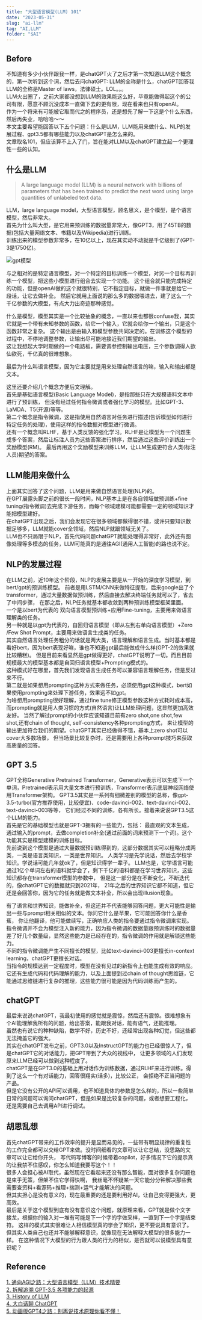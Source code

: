 ```yaml
---
title: "大型语言模型(LLM) 101"
date: "2023-05-31"
slug: "ai-llm"
tag: "AI,LLM"
folder: "$AI"
---
```


## Before
不知道有多少小伙伴跟我一样，是chatGPT火了之后才第一次知道LLM这个概念的，第一次听到这个词，然后去问chatGPT:
LLM的全称是什么，chatGPT回答我LLM的全称是Master of laws，法律硕士。LOL。。。  
LLM火出圈了，之前大家都没想到LLM的效果能这么好，毕竟能做得起这个的公司有限，愿意不顾沉没成本一直做下去的更有限，现在看来也只有openAI。  
作为一个将来有可能被它取而代之的程序员，还是想先了解一下这是个什么东西，然后再失业，哈哈哈～～  
本文主要希望能回答以下五个问题：什么是LLM，LLM能用来做什么、NLP的发展过程、gpt3.5都有哪些能力以及chatGPT是怎么来的。  
文章取名101，但应该算不上入了门，旨在能对LLM以及chatGPT建立起一个更理性一些的认知。

## 什么是LLM
> A large language model (LLM) is a neural network with billions of parameters that has been trained 
> to predict the next word using large quantities of unlabeled text data.

LLM，large language model，大型语言模型，顾名思义，是个模型，是个语言模型，然后非常大。  
首先为什么叫大型，是它用来预训练的数据量非常大，像GPT3，用了45TB的数据(包括大量网络文本、书籍以及Wikipedia)进行训练。  
训练出来的模型参数非常多，在10亿以上，现在其实动不动就是千亿级别了(GPT-3是1750亿)。   

![gpt模型](./LLM/gpt.png)

与之相对的是特定语言模型，对一个特定的目标训练一个模型，对另一个目标再训练一个模型，把这些小模型进行组合去实现一个功能。
这个组合就只能完成特定的功能，但是openAI做的这个就很特别，它不指定目标，就做一件事就是给它一段话，让它去做补全。
然后它就用上面说的那么多的数据喂进去，建了这么一个千亿参数的大模型，有点大力出奇迹那种感觉。

什么是模型，模型其实是一个比较抽象的概念，一直以来也都很confuse我，其实它就是一个带有未知参数的函数，给它一个输入，它就会给你一个输出，只是这个函数非常之复杂。
这个输出是由输入和模型参数共同决定的。在训练这个模型的过程中，不停地调整参数，让输出尽可能地接近我们期望的输出。  
这让我想起大学时期做的一个电路板，需要调参控制输出电压，三个参数调得人欲仙欲死，千亿真的很难想象。

最后为什么叫语言模型，因为它主要就是用来处理自然语言的嘛，输入和输出都是文本。  

这里还要介绍几个概念方便后文理解。  
首先是基础语言模型(Basic Language Model)，是指那些只在大规模语料文本中进行了预训练， 但没有经过任何指令微调或者强化学习的模型。比如GPT-3、LaMDA、T5(开源)等等。    
第二个概念是指令微调，这是指使用自然语言对任务进行描述(告诉模型如何进行特定任务的处理)，使用这样的指令数据对模型进行微调。    
还有一个概念叫RLHF，基于人类反馈的强化学习。RLHF是让模型为一个问题生成多个答案，然后让标注人员为这些答案进行排序，然后通过这些评价训练出一个奖励模型(RM)。
最后再用这个奖励模型来训练LLM，让LLM生成更符合人类(标注人员)期望的答案。

## LLM能用来做什么
上面其实回答了这个问题，LLM是用来做自然语言处理(NLP)的。   
在GPT展露头脚之前的很长一段时间，NLP基本上是在各自领域做预训练+fine tuning(指令微调)去完成下游任务，而每个领域建模可能都需要一定的领域知识才能把模型建好。  
在chatGPT出现之后，我们会发现它在很多领域都做得很不错，或许只要知识数据足够多，LLM就能cover全领域，然后NLP就跟领域无关了。  
LLM也不只局限于NLP，首先代码问题chatGPT就能处理得非常好，此外还有图像处理等多模态的任务，LLM可能真的是通往AGI(通用人工智能)的路也说不定。

## NLP的发展过程
在LLM之前，近10年这个阶段，NLP的发展主要是从一开始的深度学习模型，到bert/gpt的预训练模型。
前者是用LSTM/CNN来做特征提取，后来google出了个transformer，通过大量数据做预训练，然后直接去解决终端任务就可以了，省去了中间步骤，
在那之后，NLP任务就基本都收敛到两种预训练模型框架里面。  
一个是以bert为代表的 双向语言模型预训练+应用Fine-tuning，主要用来做语言理解类的任务。  
另一种就是以gpt为代表的，自回归语言模型（即从左到右单向语言模型）+Zero /Few Shot Prompt，主要用来做语言生成类的任务。  
其实自然语言处理任务粗分的话就是两大类，语言理解和语言生成。当时基本都是看好bert，因为bert表现好嘛，谁也不知道gpt最后能做成什么样(GPT-2的效果就比较糟糕)。
但是目前来看显然是gpt做得更好，chatGPT说明了一切。而且目前规模最大的模型基本都是自回归语言模型+Prompting模式的。  
这种模式好在哪里，首先我们发现语言生成任务可以兼容语言理解任务，但是反过来不行。  
第二就是如果想用prompting这种方式来做任务，必须使用gpt这种模式，bert如果使用prompting来处理下游任务，效果远不如gpt。  
为啥想用prompting很好理解，通过fine tune修正模型参数这种方式耗时成本高，而prompting就是用人类习惯的方式(自然语言)让LLM处理问题，这显然更加高效友好。
当然了解过prompt的小伙伴应该知道目前有zero shot,one shot,few shot,还有chain of thought, self-consistency各种prompting方式，
来让模型的输出更加符合我们的期望。chatGPT其实已经做得不错，基本上zero shot可以cover大多数场景，
但当场景比较复杂时，还是需要用上各种prompt技巧来获取高质量的回答。

## GPT 3.5
GPT全称Generative Pretrained Transformer，Generative表示可以生成下一个单词，Pretrained表示用大量文本进行预训练，Transformer表示底层神经网络使用Transformer架构。
GPT3.5其实是一系列有细微差别的模型的总称，像gpt-3.5-turbo(官方推荐使用，比较便宜)、code-davinci-002、text-davinci-002、text-davinci-003等等，
它们经过不同的训练，各有所长。接着来说说GPT3.5这个LLM的能力。  
首先是它的基础模型也就是GPT-3拥有的一些能力，包括：
最直观的文本生成，通过输入的prompt，去做completion补全(通过前面的词来预测下一个词)。这个功能其实是模型建模的训练目标。  
先前说到这个模型是通过大量数据预训练得到的，这部分数据其实可以粗略分成两类，一类是语言类知识，一类是世界知识。
人类学习是先学说话，然后去学校学知识。学说话可能几年就ok了，但是知识得学一辈子。
LLM也是，它学语言可能通过1亿个单词左右的语料就学会了，剩下千亿的语料都是在学习世界知识，这些知识都存在transformer模型的参数中，
但是这一部分是在不断变化，不断迭代的，像chatGPT它的数据就只到2021年，
21年之后的世界知识它都不知道，但它还是会回答你，因为它的任务就是做文本补全，所以会出现illusion现象。

有了语言和世界知识，能做补全，但这还并不代表能够回答问题，更大可能性是输出一些与prompt相关相似的文本。你问它什么是苹果，它可能回答你什么是香蕉，
你让他翻译，他可能做续写，正确响应人类的指令要通过指令微调来实现。  
指令微调并不会为模型注入新的能力，因为指令微调的数据量跟预训练时的数据量差了好几个数量级，显然这些能力是已经存在的，指令微调的作用就是解锁这些能力。  
不同的指令微调能产生不同擅长的模型，比如text-davinci-003更擅长in-context learning，chatGPT更擅长对话。  
当指令的规模达到一定程度时，模型在没有见过的新指令上也能生成有效的响应。  
它还有生成代码和代码理解的能力，以及上面提到过chain of thought思维链，它能通过思维链进行复杂的推理，这些能力很可能是因为代码训练而产生的。

## chatGPT
最后来说说chatGPT，我最初使用的感觉就是震惊，然后还有震惊。很难想象有个AI能理解我所有的问题，给出答案，能跟我对话，能有语气，还能推理。  
虽然也有说它的种种缺陷，数学不好，历史不好，还经常出现各种幻觉，但这些都无法掩盖它的强大。  
其实在chatGPT发布之前，GPT3.0以及InstructGPT的能力也已经很惊人了，但是chatGPT它的对话能力，把GPT带到了大众的视线中，
让更多领域的人们发现原来LLM已经可以做到这种程度了。  
chatGPT是在GPT3.0的基础上用对话作为训练数据，通过RLHF来进行训练。得到了这么一个有对话能力，回答很翔实(话多)，比较公正，
会拒绝不正当问题的产品。  
但是它没有公开的API可以调用，也不知道具体的参数是怎么样的，所以一些简单日常的问题可以询问chatGPT，但是如果是比较复杂的问题，或者想要工程化，还是需要自己去调用API进行调试。

## 胡思乱想
首先chatGPT带来的工作效率的提升是显而易见的，一些带有明显规律的重复性的工作完全都可以交给GPT来做。没时间细看的文章可以让它总结，没思路的文章可以让它给你开头，
写代码写博客的时候带着copilot，好多情况下它的提示真的让我禁不住感叹，你怎么知道我要写这个！！  
很多人会担心被AI取代，虽然现在它看起来还没有那么智能，面对很多复杂问题也是束手无策，但架不住它学得快啊，
我丝毫不怀疑某一天它能分分钟解决那些我需要查资料+看源码+推理+揣测+运气才能解决的问题。  
但其实担心是没有意义的，现在最重要的还是要利用好AI，让自己变得更强大，更高效。  
最后是关于这个模型到底有没有意识这个问题，就原理来看，GPT就是做个文字接龙，根据你的输入对一堆有可能是下一个字的字做采样，一直到下一个字是结束符。
这样的模式其实很难让人相信模型真的学会了知识，更不要说具有意识了。但其实人类自己也还并不能够解释意识，就像现在无法解释大模型的很多能力一样。
在这种情况下大模型的行为跟人类的行为的相似，是否就可以说模型具有意识呢？


## Reference
[1. 通向AGI之路：大型语言模型（LLM）技术精要](https://zhuanlan.zhihu.com/p/597586623)  
[2. 拆解追溯 GPT-3.5 各项能力的起源](https://yaofu.notion.site/GPT-3-5-360081d91ec245f29029d37b54573756)  
[3. History of LLM](https://www.notion.so/History-of-LLM-6abfb803864746b8bbb7867082a070ce)  
[4. 大白话聊 ChatGPT](https://d58hixvcd6.feishu.cn/docx/HfMEds7Z1ov37wxqM19czTBinWg)  
[5. 动画版GPT4之路：别再说技术原理你看不懂！](https://www.bilibili.com/video/BV1GL411k74t/?spm_id_from=333.999.0.0&vd_source=a0d4c30f37c92adbf6483ef06ed749ba)  







